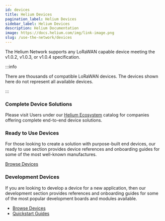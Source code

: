 ```yaml
---
id: devices
title: Helium Devices
pagination_label: Helium Devices
sidebar_label: Helium Devices
description: Helium Documentation
image: https://docs.helium.com/img/link-image.png
slug: /use-the-network/devices
---
```


The Helium Network supports any LoRaWAN capable device meeting the v1.0.2, v1.0.3, or v1.0.4
specification.

:::info

There are thousands of compatible LoRaWAN devices. The devices shown here do not represent all
available devices.

:::

### Complete Device Solutions

Please visit Users under our [Helium Ecosystem](https://www.helium.com/ecosystem) catalog for
companies offering complete end-to-end device solutions.

### Ready to Use Devices

For those looking to create a solution with purpose-built end devices, our ready to use section
provides device references and onboarding guides for some of the most well-known manufactures.

[Browse Devices](/use-the-network/devices/ready-to-use)

### Development Devices

If you are looking to develop a device for a new application, then our development section provides
references and onboarding guides for some of the most popular development boards and modules
available.

- [Browse Devices](/use-the-network/devices/development)
- [Quickstart Guides](/use-the-network/devices/development/quickstart-guides)
